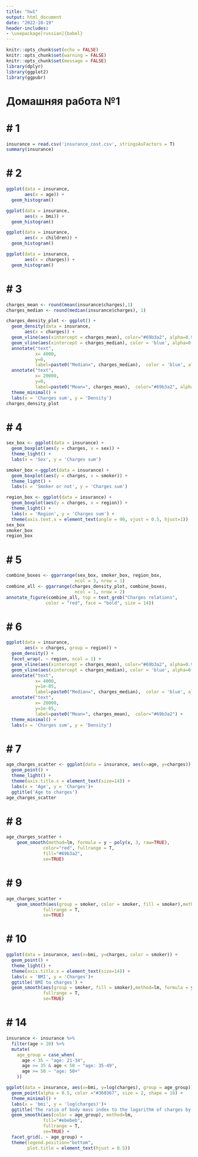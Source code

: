 ```yaml
---
title: "hw1"
output: html_document
date: "2022-10-19"
header-includes:
- \usepackage[russian]{babel}
---
```


```r
knitr::opts_chunk$set(echo = FALSE)
knitr::opts_chunk$set(warning = FALSE)
knitr::opts_chunk$set(message = FALSE)
library(dplyr)
library(ggplot2)
library(ggpubr)
```

# Домашняя работа №1

# # 1
```r
insurance = read.csv('insurance_cost.csv', stringsAsFactors = T)
summary(insurance)
```

# # 2
```r
ggplot(data = insurance, 
       aes(x = age)) +
  geom_histogram()
```

```r
ggplot(data = insurance, 
       aes(x = bmi)) +
  geom_histogram()
```

```r
ggplot(data = insurance, 
       aes(x = children)) +
  geom_histogram()
```

```r
ggplot(data = insurance, 
       aes(x = charges)) +
  geom_histogram()
```

# # 3
```r
charges_mean <- round(mean(insurance$charges),1)
charges_median <- round(median(insurance$charges), 1)

charges_density_plot <- ggplot() +
  geom_density(data = insurance, 
       aes(x = charges)) +
  geom_vline(aes(xintercept = charges_mean), color="#69b3a2", alpha=0.9,) +
  geom_vline(aes(xintercept = charges_median), color = 'blue', alpha=0.9) +
  annotate("text", 
           x= 4000, 
           y=0, 
           label=paste0("Median=", charges_median),  color = 'blue', alpha=0.9) +
  annotate("text", 
           x= 20000, 
           y=0, 
           label=paste0("Mean=", charges_mean),  color="#69b3a2", alpha=0.9) +
  theme_minimal() +
  labs(x = 'Charges sum', y = 'Density')
charges_density_plot
```

# # 4

```r
sex_box <- ggplot(data = insurance) +
  geom_boxplot(aes(y = charges, x = sex)) +
  theme_light() +
  labs(x = 'Sex', y = 'Charges sum')

smoker_box <-ggplot(data = insurance) +
  geom_boxplot(aes(y = charges, x = smoker)) +
  theme_light() +
  labs(x = 'Smoker or not', y = 'Charges sum')

region_box <- ggplot(data = insurance) +
  geom_boxplot(aes(y = charges, x = region)) +
  theme_light() +
  labs(x = 'Region', y = 'Charges sum') +
  theme(axis.text.x = element_text(angle = 90, vjust = 0.5, hjust=1))
sex_box
smoker_box
region_box
```

# # 5

```r
combine_boxes <- ggarrange(sex_box, smoker_box, region_box,
                          ncol = 3, nrow = 1) 
combine_all <- ggarrange(charges_density_plot, combine_boxes,
                          ncol = 1, nrow = 2)
annotate_figure(combine_all, top = text_grob("Charges relations", 
               color = "red", face = "bold", size = 14))
```

# # 6

```r
ggplot(data = insurance, 
       aes(x = charges, group = region)) +
  geom_density() +
  facet_wrap(. ~ region, ncol = 1) +
  geom_vline(aes(xintercept = charges_mean), color="#69b3a2", alpha=0.9,) +
  geom_vline(aes(xintercept = charges_median), color = 'blue', alpha=0.9) +
  annotate("text", 
           x= 4000, 
           y=1e-05, 
           label=paste0("Median=", charges_median),  color = 'blue', alpha=0.9) +
  annotate("text", 
           x= 20000, 
           y=1e-05, 
           label=paste0("Mean=", charges_mean),  color="#69b3a2") +
  theme_minimal() +
  labs(x = 'Charges sum', y = 'Density')
```

# # 7

```r
age_charges_scatter <- ggplot(data = insurance, aes(x=age, y=charges)) + 
  geom_point() + 
  theme_light() +
  theme(axis.title.x = element_text(size=14)) +
  labs(x = 'Age', y = 'Charges')+
  ggtitle('Age to charges')
age_charges_scatter
```


# # 8

```r
age_charges_scatter +
    geom_smooth(method=lm, formula = y ~ poly(x, 3, raw=TRUE),
              color="red", fullrange = T,
              fill="#69b3a2", 
              se=TRUE)
```

# # 9

```r
age_charges_scatter +
    geom_smooth(aes(group = smoker, color = smoker, fill = smoker),method=lm, formula = y ~ poly(x, 3, raw=TRUE),
              fullrange = T,
              se=TRUE)
```

# # 10

```r
ggplot(data = insurance, aes(x=bmi, y=charges, color = smoker)) + 
  geom_point() + 
  theme_light() +
  theme(axis.title.x = element_text(size=14)) +
  labs(x = 'BMI', y = 'Charges')+
  ggtitle('BMI to charges') +
  geom_smooth(aes(group = smoker, fill = smoker),method=lm, formula = y ~ poly(x, 3, raw=TRUE),
              fullrange = T,
              se=TRUE)
```

# # 14

```r
insurance <- insurance %>% 
  filter(age > 20) %>%
  mutate(
    age_group = case_when(
      age < 35 ~ "age: 21-34",
      age >= 35 & age < 50 ~ "age: 35-49",
      age >= 50 ~ "age: 50+"
    ))

ggplot(data = insurance, aes(x=bmi, y=log(charges), group = age_group)) + 
  geom_point(alpha = 0.5, color ="#360367", size = 2, shape = 16) + 
  theme_minimal() +
  labs(x = 'bmi', y = 'log(charges)')+
  ggtitle('The ratio of body mass index to the logarithm of charges by age group.', ) +
  geom_smooth(aes(color = age_group), method=lm,
              fill="#ebebeb", 
              fullrange = T,
              se=TRUE) +
  facet_grid(. ~ age_group) +
  theme(legend.position="bottom",
        plot.title = element_text(hjust = 0.5))
```

















